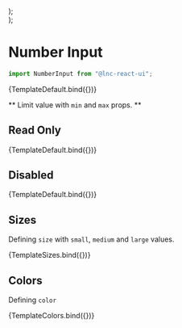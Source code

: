 
<Meta title="Basic Inputs/Number Input" component={NumberInput} />


  <div style={{ display: "flex", flexDirection: "column", gap: "12px" }}>
    <NumberInput {...args} size="small" />
    <NumberInput {...args} size="medium" />
    <NumberInput {...args} size="large" />
  </div>
);

  <div style={{ display: "flex", flexDirection: "column", gap: "12px" }}>
    <NumberInput {...args} color="primary" />
    <NumberInput {...args} color="secondary" />
    <NumberInput {...args} color="success" />
    <NumberInput {...args} color="warning" />
    <NumberInput {...args} color="danger" />
    <NumberInput {...args} color="info" />
  </div>
);

# Number Input
```jsx
import NumberInput from "@lnc-react-ui";
```

<Canvas withSource="open">
  <Story name="Default" args={{}}>
    {TemplateDefault.bind({})}
  </Story>
</Canvas>

<ArgsTable story="Default" />

** Limit value with `min` and `max` props. **

## Read Only

<Canvas>
  <Story
    name="Read Only"
    args={{
      readOnly: true,
      placeholder: "Type text here",
      style: { width: "300px" },
    }}
  >
    {TemplateDefault.bind({})}
  </Story>
</Canvas>

## Disabled

<Canvas withSource="open">
  <Story
    name="Disabled"
    args={{
      disabled: true,
      placeholder: "Disabled",
      style: { width: "300px" },
    }}
  >
    {TemplateDefault.bind({})}
  </Story>
</Canvas>

## Sizes

Defining `size` with `small`, `medium` and `large` values.

<Canvas>
  <Story name="Sizes" args={{}}>
    {TemplateSizes.bind({})}
  </Story>
</Canvas>

## Colors

Defining `color`

<Canvas>
  <Story name="Colors" args={{}}>
    {TemplateColors.bind({})}
  </Story>
</Canvas>
